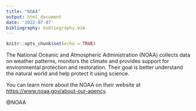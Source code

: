 ```yaml
---
title: "NOAA"
output: html_document
date: '2022-07-07'
bibliography: bibliography.bib
---
```


```r
knitr::opts_chunk$set(echo = TRUE)
```

The National Oceanic and Atmospheric Administration (NOAA) collects data on weather patterns, monitors the climate and provides support for environmental protection and restoration. Their goal is better understand the natural world and help protect it using science.

You can learn more about the NOAA on their website at <https://www.noaa.gov/about-our-agency>.

@NOAA
